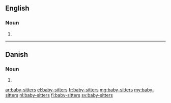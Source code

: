 {{also|babysitters|baby sitters}}
==English==

===Noun===
{{head|en|noun plural form}}

# {{plural of|baby-sitter|lang=en}}

----

==Danish==

===Noun===
{{head|da|noun form}}
# {{genitive singular indefinite of|baby-sitter|lang=da}}

[[ar:baby-sitters]]
[[el:baby-sitters]]
[[fr:baby-sitters]]
[[mg:baby-sitters]]
[[my:baby-sitters]]
[[nl:baby-sitters]]
[[fi:baby-sitters]]
[[sv:baby-sitters]]